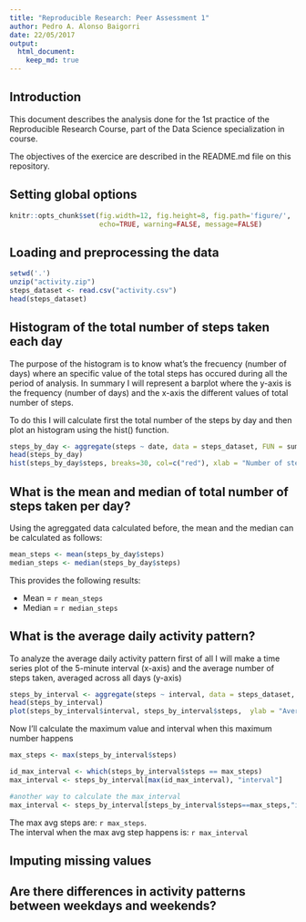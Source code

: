 ```yaml
---
title: "Reproducible Research: Peer Assessment 1"
author: Pedro A. Alonso Baigorri
date: 22/05/2017
output: 
  html_document:
    keep_md: true
---
```

## Introduction
This document describes the analysis done for the 1st practice of the Reproducible Research Course, part of the Data Science specialization in course.

The objectives of the exercice are described in the README.md file on this repository.


## Setting global options
```r
knitr::opts_chunk$set(fig.width=12, fig.height=8, fig.path='figure/',
                      echo=TRUE, warning=FALSE, message=FALSE)
```

## Loading and preprocessing the data
```r
setwd('.')
unzip("activity.zip")
steps_dataset <- read.csv("activity.csv")
head(steps_dataset)
```

## Histogram of the total number of steps taken each day
The purpose of the histogram is to know what's the frecuency (number of days) where an specific value of the total steps has occured during all the period of analysis. In summary I will represent a barplot where the y-axis is the frequency (number of days) and the x-axis the different values of total  number of steps.

To do this I will calculate first the total number of the steps by day and then plot an histogram using the hist() function.

```r
steps_by_day <- aggregate(steps ~ date, data = steps_dataset, FUN = sum )
head(steps_by_day)
hist(steps_by_day$steps, breaks=30, col=c("red"), xlab = "Number of steps", main =" Histogram of the total number of steps taken each day")

```

## What is the mean and median of  total number of steps taken per day?

Using the agreggated data calculated before, the mean and the median can be calculated as follows:

```r
mean_steps <- mean(steps_by_day$steps)
median_steps <- median(steps_by_day$steps)
```

This provides the following results:  
  
- Mean = `r mean_steps`  
- Median = `r median_steps`


## What is the average daily activity pattern?
To analyze the average daily activity pattern first of all I will make a time series plot of the 5-minute interval (x-axis) and the average number of steps taken, averaged across all days (y-axis)

```r
steps_by_interval <- aggregate(steps ~ interval, data = steps_dataset, FUN = mean )
head(steps_by_interval)
plot(steps_by_interval$interval, steps_by_interval$steps,  ylab = "Average of steps", xlab = "interval", type = "l", main = "Daily activity pattern")
```

Now I'll calculate the maximum value and  interval when this maximum number happens
```r
max_steps <- max(steps_by_interval$steps)

id_max_interval <- which(steps_by_interval$steps == max_steps)
max_interval <- steps_by_interval[max(id_max_interval), "interval"]

#another way to calculate the max_interval
max_interval <- steps_by_interval[steps_by_interval$steps==max_steps,"interval"]
```

The max avg steps are: `r max_steps`.  
The interval when the max avg step happens is: `r max_interval`





## Imputing missing values



## Are there differences in activity patterns between weekdays and weekends?

